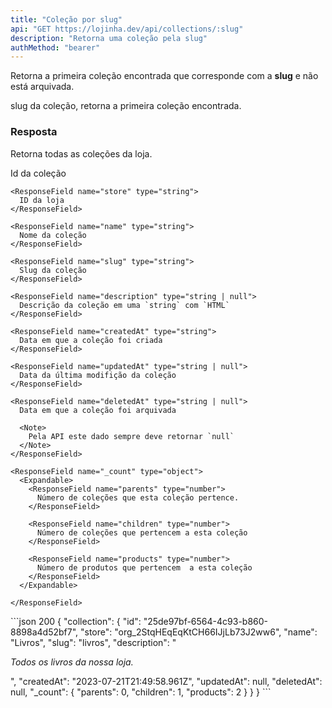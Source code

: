 ```yaml
---
title: "Coleção por slug"
api: "GET https://lojinha.dev/api/collections/:slug"
description: "Retorna uma coleção pela slug"
authMethod: "bearer"
---
```


Retorna a primeira coleção encontrada que corresponde com a **slug** e não está arquivada.

<ParamField path="slug" type="string">
  slug da coleção, retorna a primeira coleção encontrada.
</ParamField>

### Resposta

Retorna todas as coleções da loja.

<ResponseField name="collection" type="object">
  <Expandable name="collection">
    <ResponseField name="id" type="uuid">
      Id da coleção
    </ResponseField>

    <ResponseField name="store" type="string">
      ID da loja
    </ResponseField>

    <ResponseField name="name" type="string">
      Nome da coleção
    </ResponseField>

    <ResponseField name="slug" type="string">
      Slug da coleção
    </ResponseField>

    <ResponseField name="description" type="string | null">
      Descrição da coleção em uma `string` com `HTML`
    </ResponseField>

    <ResponseField name="createdAt" type="string">
      Data em que a coleção foi criada
    </ResponseField>

    <ResponseField name="updatedAt" type="string | null">
      Data da última modifição da coleção
    </ResponseField>

    <ResponseField name="deletedAt" type="string | null">
      Data em que a coleção foi arquivada

      <Note>
        Pela API este dado sempre deve retornar `null`
      </Note>
    </ResponseField>

    <ResponseField name="_count" type="object">
      <Expandable>
        <ResponseField name="parents" type="number">
          Número de coleções que esta coleção pertence.
        </ResponseField>

        <ResponseField name="children" type="number">
          Número de coleções que pertencem a esta coleção
        </ResponseField>

        <ResponseField name="products" type="number">
          Número de produtos que pertencem  a esta coleção
        </ResponseField>
      </Expandable>

    </ResponseField>

  </Expandable>
</ResponseField>

<ResponseExample>
```json 200
{
  "collection": {
    "id": "25de97bf-6564-4c93-b860-8898a4d52bf7",
    "store": "org_2StqHEqEqKtCH66IJjLb73J2ww6",
    "name": "Livros",
    "slug": "livros",
    "description": "<p><em>Todos os livros da nossa loja.</em></p>",
    "createdAt": "2023-07-21T21:49:58.961Z",
    "updatedAt": null,
    "deletedAt": null,
    "_count": {
      "parents": 0,
      "children": 1,
      "products": 2
    }
  }
}
```
</ResponseExample>
